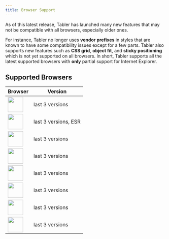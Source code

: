 ```yaml
---
title: Browser Support
---
```


As of this latest release, Tabler has launched many new features that may not be compatible with all browsers, especially older ones.

For instance, Tabler no longer uses **vendor prefixes** in styles that are known to have some compatibility issues except for a few parts. Tabler also supports new features such as **CSS grid**, **object fit**, and **sticky positioning** which is not yet supported on all browsers. In short, Tabler supports all the latest supported browsers with **only** partial support for Internet Explorer.

## Supported Browsers

Browser|Version
---|----------
<img src="/docs/browsers/edge.svg" width="48" height="48" alt=""/>|last 3 versions
<img src="/docs/browsers/firefox.svg" width="48" height="48" alt=""/>|last 3 versions, ESR
<img src="/docs/browsers/chrome.svg" width="48" height="48" alt=""/>|last 3 versions
<img src="/docs/browsers/safari.svg" width="48" height="48" alt=""/>|last 3 versions
<img src="/docs/browsers/opera.svg" width="48" height="48" alt=""/>|last 3 versions
<img src="/docs/browsers/electron.svg" width="48" height="48" alt=""/>|last 3 versions
<img src="/docs/browsers/brave.svg" width="48" height="48" alt=""/>|last 3 versions
<img src="/docs/browsers/vivaldi.svg" width="48" height="48" alt=""/>|last 3 versions
